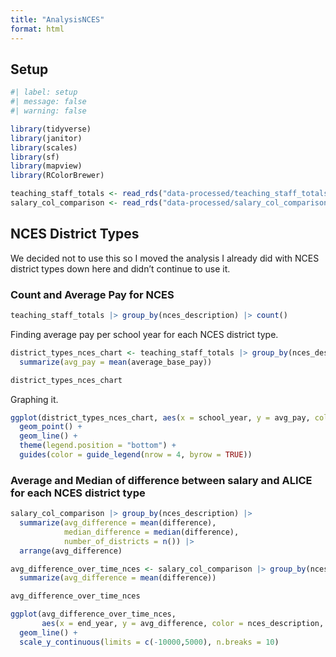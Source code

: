 ```yaml
---
title: "AnalysisNCES"
format: html
---
```



## Setup

```r
#| label: setup
#| message: false
#| warning: false

library(tidyverse)
library(janitor)
library(scales)
library(sf)
library(mapview)
library(RColorBrewer)

```

```r
teaching_staff_totals <- read_rds("data-processed/teaching_staff_totals.rds")
salary_col_comparison <- read_rds("data-processed/salary_col_comparison.rds")
```


## NCES District Types 

We decided not to use this so I moved the analysis I already did with NCES district types down here and didn't continue to use it.

### Count and Average Pay for NCES

```r
teaching_staff_totals |> group_by(nces_description) |> count()
```

Finding average pay per school year for each NCES district type.

```r
district_types_nces_chart <- teaching_staff_totals |> group_by(nces_description, school_year) |> 
  summarize(avg_pay = mean(average_base_pay))

district_types_nces_chart
```

Graphing it. 

```r
ggplot(district_types_nces_chart, aes(x = school_year, y = avg_pay, color = nces_description, group = nces_description)) +
  geom_point() +
  geom_line() +
  theme(legend.position = "bottom") +
  guides(color = guide_legend(nrow = 4, byrow = TRUE))
```

### Average and Median of difference between salary and ALICE for each NCES district type

```r
salary_col_comparison |> group_by(nces_description) |> 
  summarize(avg_difference = mean(difference),
            median_difference = median(difference),
            number_of_districts = n()) |> 
  arrange(avg_difference)
```

```r
avg_difference_over_time_nces <- salary_col_comparison |> group_by(nces_description, end_year) |> 
  summarize(avg_difference = mean(difference))

avg_difference_over_time_nces
```

```r
ggplot(avg_difference_over_time_nces, 
       aes(x = end_year, y = avg_difference, color = nces_description, group = nces_description)) + 
  geom_line() +
  scale_y_continuous(limits = c(-10000,5000), n.breaks = 10)
```


